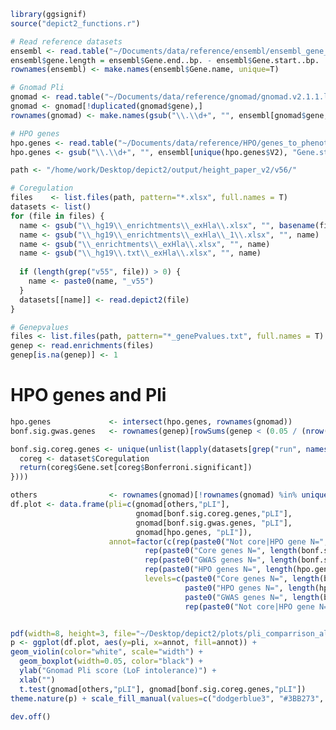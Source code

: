 ```r
library(ggsignif)
source("depict2_functions.r")

# Read reference datasets
ensembl <- read.table("~/Documents/data/reference/ensembl/ensembl_gene_position_b37_biotype.txt",sep="\t", header=T, row.names = 1, stringsAsFactors = F)
ensembl$gene.length = ensembl$Gene.end..bp. - ensembl$Gene.start..bp.
rownames(ensembl) <- make.names(ensembl$Gene.name, unique=T)

# Gnomad Pli
gnomad <- read.table("~/Documents/data/reference/gnomad/gnomad.v2.1.1.lof_metrics.by_gene.txt",sep="\t", header=T, stringsAsFactors = F)
gnomad <- gnomad[!duplicated(gnomad$gene),]
rownames(gnomad) <- make.names(gsub("\\.\\d+", "", ensembl[gnomad$gene, ]$Gene.stable.ID.version), unique=T)

# HPO genes
hpo.genes <- read.table("~/Documents/data/reference/HPO/genes_to_phenotype.txt", stringsAsFactors = F, sep="\t")
hpo.genes <- gsub("\\.\\d+", "", ensembl[unique(hpo.genes$V2), "Gene.stable.ID.version"])

path <- "/home/work/Desktop/depict2/output/height_paper_v2/v56/"

# Coregulation
files    <- list.files(path, pattern="*.xlsx", full.names = T)
datasets <- list()
for (file in files) {
  name <- gsub("\\_hg19\\_enrichtments\\_exHla\\.xlsx", "", basename(file))
  name <- gsub("\\_hg19\\_enrichtments\\_exHla\\_1\\.xlsx", "", name)
  name <- gsub("\\_enrichtments\\_exHla\\.xlsx", "", name)
  name <- gsub("\\_hg19\\.txt\\_exHla\\.xlsx", "", name)
  
  if (length(grep("v55", file)) > 0) {
    name <- paste0(name, "_v55")
  }
  datasets[[name]] <- read.depict2(file)
}

# Genepvalues
files <- list.files(path, pattern="*_genePvalues.txt", full.names = T)
genep <- read.enrichments(files)
genep[is.na(genep)] <- 1
```

# HPO genes and Pli
```r
hpo.genes             <- intersect(hpo.genes, rownames(gnomad))
bonf.sig.gwas.genes   <- rownames(genep)[rowSums(genep < (0.05 / (nrow(genep) * ncol(genep)))) >=1]

bonf.sig.coreg.genes <- unique(unlist(lapply(datasets[grep("run", names(datasets), invert=T, value=T)], function(dataset){
  coreg <- dataset$Coregulation
  return(coreg$Gene.set[coreg$Bonferroni.significant])
})))

others                <- rownames(gnomad)[!rownames(gnomad) %in% unique(c(hpo.genes, bonf.sig.coreg.genes))]
df.plot <- data.frame(pli=c(gnomad[others,"pLI"],
                            gnomad[bonf.sig.coreg.genes,"pLI"],
                            gnomad[bonf.sig.gwas.genes, "pLI"],
                            gnomad[hpo.genes, "pLI"]),
                      annot=factor(c(rep(paste0("Not core|HPO gene N=", length(others)), length(others)), 
                              rep(paste0("Core genes N=", length(bonf.sig.coreg.genes)), length(bonf.sig.coreg.genes)),
                              rep(paste0("GWAS genes N=", length(bonf.sig.gwas.genes)), length(bonf.sig.gwas.genes)),
                              rep(paste0("HPO genes N=", length(hpo.genes)), length(hpo.genes))),
                              levels=c(paste0("Core genes N=", length(bonf.sig.coreg.genes)),
                                       paste0("HPO genes N=", length(hpo.genes)),
                                       paste0("GWAS genes N=", length(bonf.sig.gwas.genes)),
                                       rep(paste0("Not core|HPO gene N=", length(others))))))


pdf(width=8, height=3, file="~/Desktop/depict2/plots/pli_comparrison_all.pdf")
p <- ggplot(df.plot, aes(y=pli, x=annot, fill=annot)) +
geom_violin(color="white", scale="width") +
  geom_boxplot(width=0.05, color="black") +
  ylab("Gnomad Pli score (LoF intolerance)") +
  xlab("")
  t.test(gnomad[others,"pLI"], gnomad[bonf.sig.coreg.genes,"pLI"]) 
theme.nature(p) + scale_fill_manual(values=c("dodgerblue3", "#3BB273", "goldenrod2", "#8576B6"))

dev.off()

```


